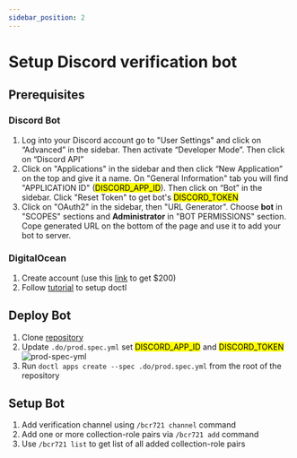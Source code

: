 ```yaml
---
sidebar_position: 2
---
```


# Setup Discord verification bot

## Prerequisites

### Discord Bot

1. Log into your Discord account go to "User Settings" and click on “Advanced” in the sidebar. Then activate “Developer Mode”. Then click on “Discord API”
2. Click on "Applications" in the sidebar and then click “New Application” on the top and give it a name. On "General Information" tab you will find "APPLICATION ID" (<mark>DISCORD_APP_ID</mark>). Then click on “Bot” in the sidebar. Click "Reset Token" to get bot's <mark>DISCORD_TOKEN</mark>
3. Click on "OAuth2" in the sidebar, then "URL Generator". Choose **bot** in "SCOPES" sections and **Administrator** in "BOT PERMISSIONS" section. Cope generated URL on the bottom of the page and use it to add your bot to server.

### DigitalOcean

1. Create account (use this [link](https://m.do.co/c/fd492ca49952) to get $200)
2. Follow [tutorial](https://docs.digitalocean.com/reference/doctl/how-to/install) to setup doctl

## Deploy Bot

1. Clone [repository](https://github.com/d3vx-com/brc721-verification-bot)
2. Update `.do/prod.spec.yml` set <mark>DISCORD_APP_ID</mark> and <mark>DISCORD_TOKEN</mark>
   <img
     src="/img/prod-spec-yml.png"
     alt="prod-spec-yml"
     className="screenshot"
   />
3. Run `doctl apps create --spec .do/prod.spec.yml` from the root of the repository

## Setup Bot

1. Add verification channel using `/bcr721 channel` command
2. Add one or more collection-role pairs via `/bcr721 add` command
3. Use `/bcr721 list` to get list of all added collection-role pairs